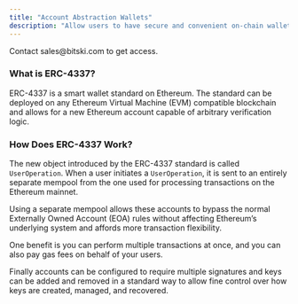 ```yaml
---
title: "Account Abstraction Wallets"
description: "Allow users to have secure and convenient on-chain wallets"
---
```


<Note>
Contact sales@bitski.com to get access.
</Note>

### What is ERC-4337?

ERC-4337 is a smart wallet standard on Ethereum. The standard can be deployed
on any Ethereum Virtual Machine (EVM) compatible blockchain and allows for a new
Ethereum account capable of arbitrary verification logic.

### How Does ERC-4337 Work?

The new object introduced by the ERC-4337 standard is called `UserOperation`.
When a user initiates a `UserOperation`, it is sent to an entirely separate
mempool from the one used for processing transactions on the Ethereum mainnet.

Using a separate mempool allows these accounts to bypass the normal Externally
Owned Account (EOA) rules without affecting Ethereum’s underlying system and
affords more transaction flexibility.

One benefit is you can perform multiple transactions at once, and you can also
pay gas fees on behalf of your users.

Finally accounts can be configured to require multiple signatures and keys can
be added and removed in a standard way to allow fine control over how keys are
created, managed, and recovered.
